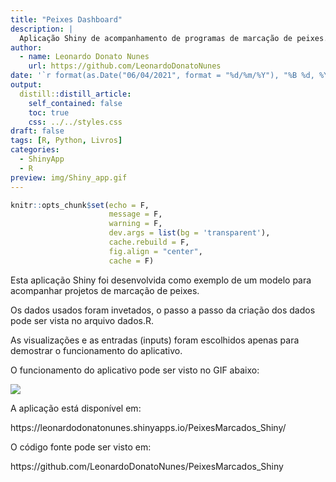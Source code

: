 ```yaml
---
title: "Peixes Dashboard"
description: |
  Aplicação Shiny de acompanhamento de programas de marcação de peixes.
author:
  - name: Leonardo Donato Nunes
    url: https://github.com/LeonardoDonatoNunes
date: '`r format(as.Date("06/04/2021", format = "%d/%m/%Y"), "%B %d, %Y")`'
output:
  distill::distill_article:
    self_contained: false
    toc: true
    css: ../../styles.css
draft: false
tags: [R, Python, Livros]
categories:
  - ShinyApp
  - R
preview: img/Shiny_app.gif
---
```


```r
knitr::opts_chunk$set(echo = F,
                      message = F, 
                      warning = F, 
                      dev.args = list(bg = 'transparent'),
                      cache.rebuild = F,
                      fig.align = "center",
                      cache = F)
```

Esta aplicação Shiny foi desenvolvida como exemplo de um modelo para acompanhar projetos de marcação de peixes.

Os dados usados foram invetados, o passo a passo da criação dos dados pode ser vista no arquivo dados.R.

As visualizações e as entradas (inputs) foram escolhidos apenas para demostrar o funcionamento do aplicativo.

O funcionamento do aplicativo pode ser visto no GIF abaixo:

<p align="center">

<img src = "img/Shiny_app.gif">

</p>

A aplicação está disponível em:

https://leonardodonatonunes.shinyapps.io/PeixesMarcados_Shiny/


O código fonte pode ser visto em:

https://github.com/LeonardoDonatoNunes/PeixesMarcados_Shiny

